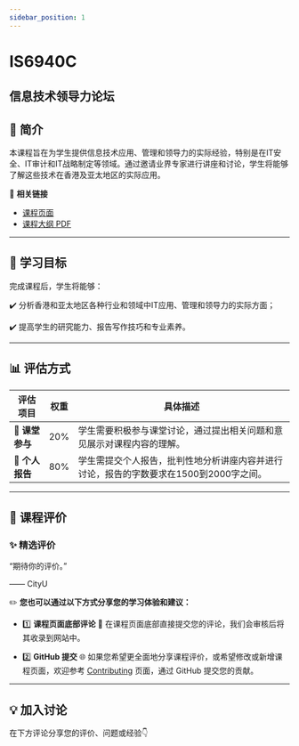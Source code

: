 ```yaml
---
sidebar_position: 1
---
```


# IS6940C
## 信息技术领导力论坛

## **📘 简介**
本课程旨在为学生提供信息技术应用、管理和领导力的实际经验，特别是在IT安全、IT审计和IT战略制定等领域。通过邀请业界专家进行讲座和讨论，学生将能够了解这些技术在香港及亚太地区的实际应用。

🔗 **相关链接**
- [课程页面](https://www.cityu.edu.hk/catalogue/pg/202425/course/IS6940C.htm)
- [课程大纲 PDF](https://www.cityu.edu.hk/catalogue/pg/202425/course/IS6940C.pdf)

---

## **🎯 学习目标**

完成课程后，学生将能够：

✔️ 分析香港和亚太地区各种行业和领域中IT应用、管理和领导力的实际方面；

✔️ 提高学生的研究能力、报告写作技巧和专业素养。

---

## **📊 评估方式**

| **评估项目**           | **权重** | **具体描述**                                                                                       |
|-----------------------|---------|---------------------------------------------------------------------------------------------------|
| **📄 课堂参与**        | 20%     | 学生需要积极参与课堂讨论，通过提出相关问题和意见展示对课程内容的理解。                           |
| **📄 个人报告**        | 80%     | 学生需提交个人报告，批判性地分析讲座内容并进行讨论，报告的字数要求在1500到2000字之间。           |

---

## **💬 课程评价**

### ✨ **精选评价**
<div className={commentStyles.commentBox}>
    <p className={commentStyles.commentText}>
        “期待你的评价。”
    </p>
    <p className={commentStyles.commentAuthor}>—— CityU</p>
</div>

✏️ **您也可以通过以下方式分享您的学习体验和建议：**

- 1️⃣ **课程页面底部评论**
💬 在课程页面底部直接提交您的评论，我们会审核后将其收录到网站中。

- 2️⃣ **GitHub 提交**
🌐 如果您希望更全面地分享课程评价，或希望修改或新增课程页面，欢迎参考 [Contributing](/contributing) 页面，通过 GitHub 提交您的贡献。


---

## **💡 加入讨论**

在下方评论分享您的评价、问题或经验👇
<Utterances />
